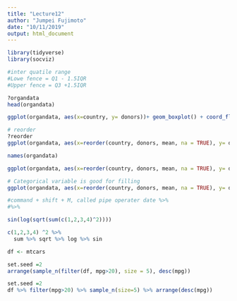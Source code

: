 ```yaml
---
title: "Lecture12"
author: "Jumpei Fujimoto"
date: "10/11/2019"
output: html_document
---
```


```r
library(tidyverse)
library(socviz)
```
```r
#inter quatile range
#Lowe fence = Q1 - 1.5IQR
#Upper fence = Q3 +1.5IQR
```

```r
?organdata
head(organdata)
```
```r
ggplot(organdata, aes(x=country, y= donors))+ geom_boxplot() + coord_flip()
```
```r
# reorder
?reorder
ggplot(organdata, aes(x=reorder(country, donors, mean, na = TRUE), y= donors))+ geom_boxplot() + coord_flip() + labs(x="")
```

```r
names(organdata)
```
```r
ggplot(organdata, aes(x=reorder(country, donors, mean, na = TRUE), y= donors))+ geom_boxplot(aes(fill = consent_law)) + coord_flip() + labs(x="")

```


```r
# Categorical variable is good for filling
ggplot(organdata, aes(x=reorder(country, donors, mean, na = TRUE), y= donors))+ geom_boxplot(aes(fill = consent_practice)) + coord_flip() + labs(x="")

```
```r
#command + shift + M, called pipe operater date %>%
#%>% 
```
```r
sin(log(sqrt(sum(c(1,2,3,4)^2))))
```
```r
c(1,2,3,4) ^2 %>%
  sum %>% sqrt %>% log %>% sin
```
```r
df <- mtcars
```
```r
set.seed =2
arrange(sample_n(filter(df, mpg>20), size = 5), desc(mpg))

```


```r
set.seed =2
df %>% filter(mpg>20) %>% sample_n(size=5) %>% arrange(desc(mpg))
```

```r

```

